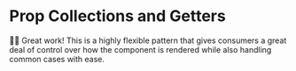 # Prop Collections and Getters

<EpicVideo url="https://www.epicreact.dev/workshops/advanced-react-patterns/dad-joke-break-prop-collections-and-getters" />

👨‍💼 Great work! This is a highly flexible pattern that gives consumers a great
deal of control over how the component is rendered while also handling common
cases with ease.
